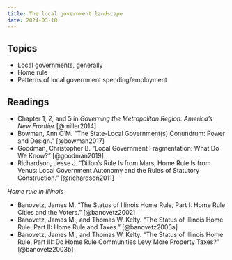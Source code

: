 ```yaml
---
title: The local government landscape
date: 2024-03-18
---
```


## Topics

-   Local governments, generally
-   Home rule 
-   Patterns of local government spending/employment

## Readings

- Chapter 1, 2, and 5 in *Governing the Metropolitan Region: America’s New Frontier* [@miller2014]
- Bowman, Ann O’M. “The State-Local Government(s) Conundrum: Power and Design.” [@bowman2017]
- Goodman, Christopher B. “Local Government Fragmentation: What Do We Know?” [@goodman2019]
- Richardson, Jesse J. “Dillon’s Rule Is from Mars, Home Rule Is from Venus: Local Government Autonomy and the Rules of Statutory Construction.” [@richardson2011]

*Home rule in Illinois*

-   Banovetz, James M. “The Status of Illinois Home Rule, Part I: Home Rule Cities and the Voters.” [@banovetz2002]
-   Banovetz, James M., and Thomas W. Kelty. “The Status of Illinois Home Rule, Part II: Home Rule and Taxes.” [@banovetz2003a]
-   Banovetz, James M., and Thomas W. Kelty. “The Status of Illinois Home Rule, Part III: Do Home Rule Communities Levy More Property Taxes?” [@banovetz2003b]